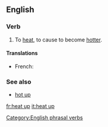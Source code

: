 ==English==

===Verb===
{{en-verb|inf=to [[heat]] [[up]]|heats up|heating up|heated up|heated up}}

# To [[heat]], to cause to become [[hotter]].

====Translations====
*French: {{t+|fr|chauffer}}

===See also===
*[[hot up]]

[[Category:English phrasal verbs]]
[[fr:heat up]]
[[it:heat up]]